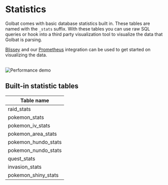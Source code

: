 
# Statistics

Golbat comes with basic database statistics built in. These tables are named with the `_stats` suffix. With these tables you can use raw SQL queries or hook into a third party visualization tool to visualize the data that Golbat is parsing.

[Blissey](/docs/blissey) and our [Prometheus](https://github.com/UnownHash/Golbat/pull/100) integration can be used to get started on visualizing the data.

<br/>

<Image src="https://user-images.githubusercontent.com/52629375/265464011-c2bcee57-834c-4694-b201-fa7524a7a52a.jpg" alt="Performance demo" width={900} height={900} />

## Built-in statistic tables

| Table name         |
|--------------------|
| raid_stats         |
| pokemon_stats      |
| pokemon_iv_stats   |
| pokemon_area_stats |
| pokemon_hundo_stats|
| pokemon_nundo_stats|
| quest_stats        |
| invasion_stats     |
| pokemon_shiny_stats|
